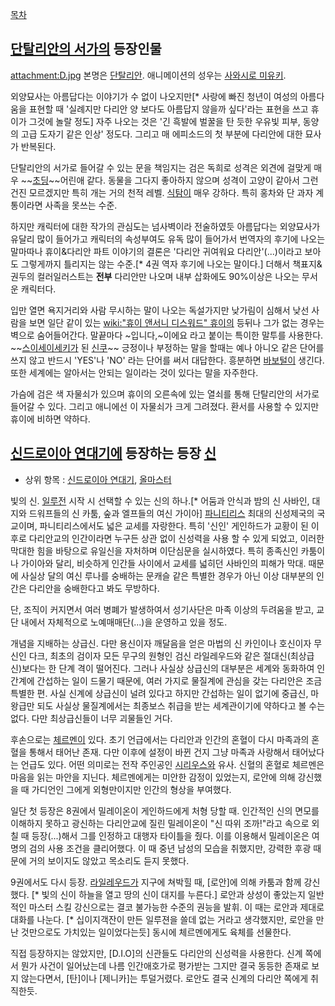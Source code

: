 [[목차]]
== [[단탈리안의 서가]]의 등장인물 ==
attachment:D.jpg
본명은 [[단탈리안]]. 애니메이션의 성우는 [[사와시로 미유키]].

외양묘사는 아름답다는 이야기가 수 없이 나오지만[* 사랑에 빠진 청년이 여성의 아름다움을 표현할 때 '실례지만 다리안 양 보다도 아름답지 않을까 싶다'라는 표현을 쓰고 휴이가 그것에 놀랄 정도] 자주 나오는 것은 '긴 흑발에 벌꿀을 탄 듯한 우유빛 피부, 동양의 고급 도자기 같은 인상' 정도다. 그리고 매 에피소드의 첫 부분에 다리안에 대한 묘사가 반복된다.

단탈리안의 서가로 들어갈 수 있는 문을 책임지는 검은 독희로 성격은 외견에 걸맞게 매우 ~~[[초딩]]~~어린애 같다. 동물을 그다지 좋아하지 않으며 성격이 고양이 같아서 그런건진 모르겠지만 특히 개는 거의 천적 레벨.  [[식탐]]이 매우 강하다. 특히 홍차와 단 과자 계통이라면 사족을 못쓰는 수준.

하지만 캐릭터에 대한 작가의 관심도는 넘사벽이라 전술하였듯 아름답다는 외양묘사가 유달리 많이 들어가고 캐릭터의 속성부여도 유독 많이 들어가서 번역자의 후기에 나오는 말마따나 휴이&다리안 파트 이야기의 결론은 '다리안 귀여워요 다리안'(...)이라고 보아도 그렇게까지 틀리지는 않는 수준.[* 4권 역자 후기에 나오는 말이다.] 더해서 책표지&권두의 컬러일러스트는 '''전부''' 다리안만 나오며 내부 삽화에도 90%이상은 나오는 무서운 캐릭터다.

입만 열면 욕지거리와 사람 무시하는 말이 나오는 독설가지만 낮가림이 심해서 낮선 사람을 보면 일단 같이 있는 [[wiki:"휴이 앤서니 디스워드" 휴이]]의 등뒤나 그가 없는 경우는 벽으로 숨어들어간다. 말끝마다 ~입니다,~이에요 라고 붙이는 특이한 말투를 사용한다. ~~[[스이세이세키]]가 된 [[신쿠(로젠 메이든)|신쿠]]~~ 긍정이나 부정하는 말을 할때는 예나 아니오 같은 단어를 쓰지 않고 반드시 'YES'나 'NO' 라는 단어를 써서 대답한다. 흥분하면 [[바보털]]이 생긴다. 또한 세계에는 알아서는 안되는 일이라는 것이 있다는 말을 자주한다.

가슴에 검은 색 자물쇠가 있으며 휴이의 오른속에 있는 열쇠를 통해 단탈리안의 서가로 들어갈 수 있다. 그리고 애니에선 이 자물쇠가 크게 그려졌다. 환서를 사용할 수 있지만 휴이에 비하면 약하다.

== [[신드로이아 연대기]]에 등장하는 등장 [[신]] ==
* 상위 항목 : [[신드로이아 연대기]], [[올마스터]]
빛의 신. [[일루전]] 시작 시 선택할 수 있는 신의 하나.[* 어둠과 안식과 밤의 신 사바인, 대지와 드워프들의 신 카툼, 숲과 엘프들의 여신 가이아] [[파니티리스]] 최대의 신성제국의 국교이며, 파니티리스에서도 넓은 교세를 자랑한다. 특히 '신인' 게인하드가 교황이 된 이후로 다리안교의 인간이라면 누구든 상관 없이 신성력을 사용 할 수 있게 되었고, 이러한 막대한 힘을 바탕으로 유일신을 자처하며 이단심문을 실시하였다. 특히 종족신인 카툼이나 가이아와 달리, 비슷하게 인간들 사이에서 교세를 넓히던 사바인의 피해가 막대. 때문에 사실상 달의 여신 루나를 숭배하는 문캐슬 같은 특별한 경우가 아닌 이상 대부분의 인간은 다리안을 숭배한다고 봐도 무방하다. 

단, 조직이 커지면서 여러 병폐가 발생하여서 성기사단은 마족 이상의 두려움을 받고, 교단 내에서 자체적으로 노예매매단(...)을 운영하고 있을 정도.

개념을 지배하는 상급신. 다만 용신이자 깨달음을 얻은 마법의 신 카인이나 호신이자 무신인 다크, 최초의 검이자 모든 무구의 원형인 검신 라일레우드와 같은 절대신(최상급 신)보다는 한 단계 격이 떨어진다. 그러나 사실상 상급신의 대부분은 세계와 동화하여 인간계에 간섭하는 일이 드물기 때문에, 여러 가지로 물질계에 관심을 갖는 다리안은 조금 특별한 편. 사실 신계에 상급신이 널려 있다고 하지만 간섭하는 일이 없기에 중급신, 마왕급만 되도 사실상 물질계에서는 최종보스 취급을 받는 세계관이기에 약하다고 볼 수는 없다. 다만 최상급신들이 너무 괴물들인 거다.

후손으로는 [[체르멘]]이 있다. 초기 언급에서는 다리안과 인간의 혼혈이 다시 마족과의 혼혈을 통해서 태어난 존재. 다만 이후에 설정이 바뀐 건지 그냥 마족과 사랑해서 태어났다는 언급도 있다. 어떤 의미로는 전작 주인공인 [[시리우스]]와 유사. 신혈의 혼혈로 체르멘은 마음을 읽는 마안을 지닌다. 체르멘에게는 미안한 감정이 있었는지, 로안에 의해 강신했을 때 가디언인 그에게 외형만이지만 인간의 형상을 부여했다.

일단 첫 등장은 8권에서 밀레이온이 게인하드에게 처형 당할 때. 인간적인 신의 면모를 이해하지 못하고 광신하는 다리안교에 질린 밀레이온이 "신 따위 조까!"라고 속으로 외칠 때 등장(...)해서 그를 인정하고 대행자 타이틀을 줬다. 이를 이용해서 밀레이온은 여명의 검의 사용 조건을 클리어했다. 이 때 중년 남성의 모습을 취했지만, 강력한 후광 때문에 거의 보이지도 않았고 목소리도 듣지 못했다.

9권에서도 다시 등장. [[라일레우드]]가 지구에 쳐박힐 때, [로안]에 의해 카툼과 함께 강신했다. [* 빛의 신이 하늘을 열고 땅의 신이 대지를 누른다.] 로안과 상성이 좋았는지 일반적인 마스터 스킬 강신으로는 결코 불가능한 수준의 권능을 발휘. 이 때는 로안과 제대로 대화를 나눈다. [* 십이지객잔이 만든 일루젼을 쓸데 없는 거라고 생각했지만, 로안을 만난 것만으로도 가치있는 일이었다는듯] 동시에 체르멘에게도 육체를 선물한다. 

직접 등장하지는 않았지만, [D.I.O]의 신관들도 다리안의 신성력을 사용한다. 신계 쪽에서 뭔가 사건이 일어났는데 나름 인간애호가로 평가받는 그지만 결국 동등한 존재로 보지 않는다면서, [탄]이나 [제니카]는 투덜거렸다. 로안도 결국 신계의 다리안 쪽에게 취직한듯.
